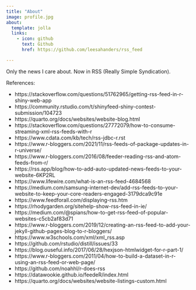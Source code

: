 ```yaml
---
title: "About"
image: profile.jpg
about:
  template: jolla
  links:
    - icon: github
      text: Github
      href: https://github.com/leesahanders/rss_feed

---
```


Only the news I care about. Now in RSS (Really Simple Syndication). 

References: 

 - https://stackoverflow.com/questions/51762965/getting-rss-feed-in-r-shiny-web-app 
 - https://community.rstudio.com/t/shinyfeed-shiny-contest-submission/104723
 - https://quarto.org/docs/websites/website-blog.html
 - https://stackoverflow.com/questions/27772079/how-to-consume-streaming-xml-rss-feeds-with-r 
 - https://www.cdata.com/kb/tech/rss-jdbc-r.rst
 - https://www.r-bloggers.com/2021/11/rss-feeds-of-package-updates-in-r-universe/
 - https://www.r-bloggers.com/2016/08/feeder-reading-rss-and-atom-feeds-from-r/
 - https://rss.app/blog/how-to-add-auto-updated-news-feeds-to-your-website-6KP2RL
 - https://www.lifewire.com/what-is-an-rss-feed-4684568
 - https://medium.com/samsung-internet-dev/add-rss-feeds-to-your-website-to-keep-your-core-readers-engaged-3179dca9c91e 
 - https://www.feedforall.com/displaying-rss.htm 
 - https://rhodygarden.org/sitehelp-show-rss-feed-in-ie/ 
 - https://medium.com/@spians/how-to-get-rss-feed-of-popular-websites-c5cb2af83d71 
 - https://www.r-bloggers.com/2019/12/creating-an-rss-feed-to-add-your-jekyll-github-pages-blog-to-r-bloggers/ 
 - https://www.w3schools.com/xml/xml_rss.asp 
 - https://github.com/rstudio/distill/issues/33
 - https://blog.ouseful.info/2017/06/28/hexjson-htmlwidget-for-r-part-1/
 - https://www.r-bloggers.com/2011/04/how-to-build-a-dataset-in-r-using-an-rss-feed-or-web-page/
 - https://github.com/noahhl/r-does-rss
 - https://datawookie.github.io/feedeR/index.html
 - https://quarto.org/docs/websites/website-listings-custom.html 
 
 
 